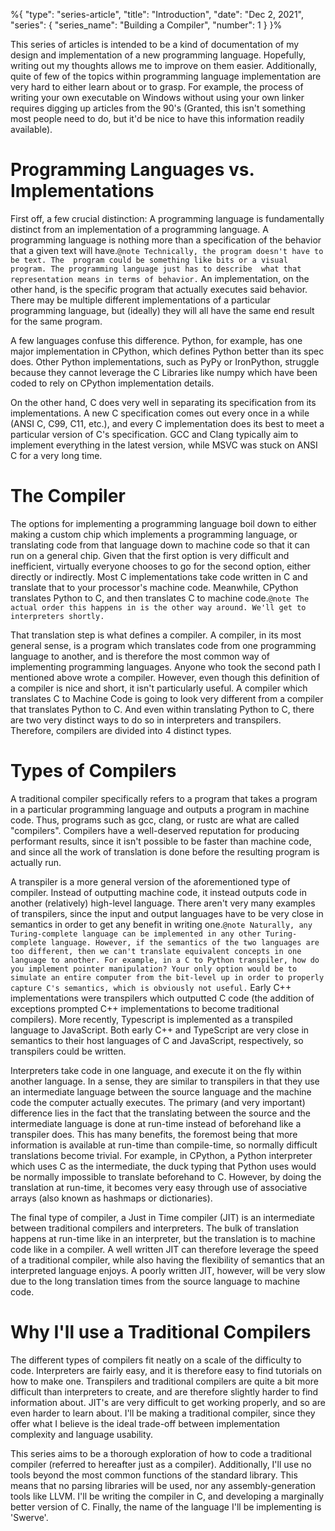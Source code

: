 %{
    "type": "series-article",
    "title": "Introduction",
    "date": "Dec 2, 2021",
    "series": {
        "series_name": "Building a Compiler",
        "number": 1
    }
}%

This series of articles is intended to be a kind of documentation of my design and implementation of a 
new programming language. Hopefully, writing out my thoughts allows me to improve on them easier.
Additionally, quite of few of the topics within programming language implementation are very hard to
either learn about or to grasp. For example, the process of writing your own executable on Windows
without using your own linker requires digging up articles from the 90's (Granted, this isn't something
most people need to do, but it'd be nice to have this information readily available). 

# Programming Languages vs. Implementations

First off, a few crucial distinction: A programming language is fundamentally distinct from an
implementation of a programming language. A programming language is nothing more than a specification
of the behavior that a given text will have.`@note Technically, the program doesn't have to be text. The 
program could be something like bits or a visual program. The programming language just has to describe 
what that representation means in terms of behavior.` An implementation, on the other hand, is the 
specific program that actually executes said behavior. There may be multiple different implementations of 
a particular programming language, but (ideally) they will all have the same end result for the same program.

A few languages confuse this difference. Python, for example, has one major implementation in CPython, which
defines Python better than its spec does. Other Python implementations, such as PyPy or IronPython, struggle 
because they cannot leverage the C Libraries like numpy which have been coded to rely on CPython implementation
details. 

On the other hand, C does very well in separating its specification from its implementations. A new C specification
comes out every once in a while (ANSI C, C99, C11, etc.), and every C implementation does its best to meet a 
particular version of C's specification. GCC and Clang typically aim to implement everything in the latest version, 
while MSVC was stuck on ANSI C for a very long time.  

# The Compiler

The options for implementing a programming language boil down to either making a custom chip which implements a 
programming language, or translating code from that language down to machine code so that it can run on a general 
chip. Given that the first option is very difficult and inefficient, virtually everyone chooses to go for the
second option, either directly or indirectly. Most C implementations take code written in C and translate that
to your processor's machine code. Meanwhile, CPython translates Python to C, and then translates C to machine 
code.`@note The actual order this happens in is the other way around. We'll get to interpreters shortly.`

That translation step is what defines a compiler. A compiler, in its most general sense, is a program which translates 
code from one programming language to another, and is therefore the most common way of implementing programming languages. 
Anyone who took the second path I mentioned above wrote a compiler. However, even though this definition of a compiler 
is nice and short, it isn't particularly useful. A compiler which translates C to Machine Code is going to look very 
different from a compiler that translates Python to C. And even within translating Python to C, there are two very 
distinct ways to do so in interpreters and transpilers. Therefore, compilers are divided into 4 distinct types.  

# Types of Compilers

A traditional compiler specifically refers to a program that takes a program in a particular programming language and 
outputs a program in machine code. Thus, programs such as gcc, clang, or rustc are what are called "compilers". 
Compilers have a well-deserved reputation for producing performant results, since it isn't possible to be faster than 
machine code, and since all the work of translation is done before the resulting program is actually run.

A transpiler is a more general version of the aforementioned type of compiler. Instead of outputting machine code,
it instead outputs code in another (relatively) high-level language. There aren't very many examples of transpilers,
since the input and output languages have to be very close in semantics in order to get any benefit in writing 
one.`@note Naturally, any Turing-complete language can be implemented in any other Turing-complete language. However,
if the semantics of the two languages are too different, then we can't translate equivalent concepts in one language to another.
For example, in a C to Python transpiler, how do you implement pointer manipulation? Your only option would be to simulate
an entire computer from the bit-level up in order to properly capture C's semantics, which is obviously not useful.`
Early C++ implementations were transpilers which outputted C code (the addition of exceptions prompted C++ implementations
to become traditional compilers). More recently, Typescript is implemented as a transpiled language to JavaScript. Both early C++
and TypeScript are very close in semantics to their host languages of C and JavaScript, respectively, so transpilers could
be written.

Interpreters take code in one language, and execute it on the fly within another language. In a sense, they are similar to
transpilers in that they use an intermediate language between the source language and the machine code the computer
actually executes. The primary (and very important) difference lies in the fact that the translating between the source
and the intermediate language is done at run-time instead of beforehand like a transpiler does. This has many benefits,
the foremost being that more information is available at run-time than compile-time, so normally difficult translations
become trivial. For example, in CPython, a Python interpreter which uses C as the intermediate, the duck typing that Python
uses would be normally impossible to translate beforehand to C. However, by doing the translation at run-time, it becomes
very easy through use of associative arrays (also known as hashmaps or dictionaries).

The final type of compiler, a Just in Time compiler (JIT) is an intermediate between traditional compilers and interpreters.
The bulk of translation happens at run-time like in an interpreter, but the translation is to machine code like in a compiler.
A well written JIT can therefore leverage the speed of a traditional compiler, while also having the flexibility of semantics
that an interpreted language enjoys. A poorly written JIT, however, will be very slow due to the long translation times from
the source language to machine code. 

# Why I'll use a Traditional Compilers

The different types of compilers fit neatly on a scale of the difficulty to code. Interpreters are fairly easy, and it
is therefore easy to find tutorials on how to make one. Transpilers and traditional compilers are quite a bit more
difficult than interpreters to create, and are therefore slightly harder to find information about. JIT's are very
difficult to get working properly, and so are even harder to learn about. I'll be making a traditional compiler,
since they offer what I believe is the ideal trade-off between implementation complexity and language usability.

This series aims to be a thorough exploration of how to code a traditional compiler (referred to hereafter just as a compiler). 
Additionally, I'll use no tools beyond the most common functions of the standard library. This means that no parsing 
libraries will be used, nor any assembly-generation tools like LLVM. I'll be writing the compiler in C, and developing
a marginally better version of C. Finally, the name of the language I'll be implementing is 'Swerve'.